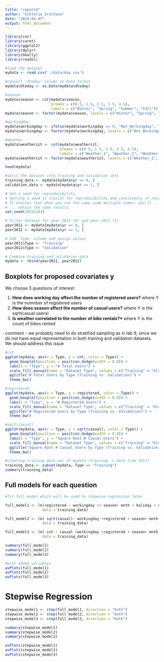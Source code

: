 ```yaml
---
title: "report4"
author: "Viktoria Zruttova"
date: "2024-04-07"
output: html_document
---
```

```r
library(car)
library(caret)
library(ggplot2)
library(dplyr)
library(GGally)
library(readxl)
```


```r
#load the dataset
mydata <- read.csv('./data/day.csv')

```
```r
#convert 'dteday' column to Date format
mydata$dteday <- as.Date(mydata$dteday)

#season
mydata$season <- cut(mydata$season,
                     breaks = c(0.5, 1.5, 2.5, 3.5, 4.5),
                     labels = c("Winter", "Spring", "Summer", "Fall"))
mydata$season <- factor(mydata$season, levels = c("Winter", "Spring", "Summer", "Fall"))

#workingday
mydata$workingday <- ifelse(mydata$workingday == 0, "Not_Workingday", "Workingday")
mydata$workingday <- factor(mydata$workingday, levels = c("Not_Workingday", "Workingday"))

#weather
mydata$weathersit <- cut(mydata$weathersit,
                         breaks = c(0.5, 1.5, 2.5, 3.5, 4.5),
                         labels = c("Weather_1", "Weather_2", "Weather_3", "Weather_4"))
mydata$weathersit <- factor(mydata$weathersit, levels = c("Weather_1", "Weather_2", "Weather_3", "Weather_4"))

head(mydata)
```


```r



#split the dataset into training and validation sets
training_data <- mydata[mydata$yr == 0, ]
validation_data <- mydata[mydata$yr == 1, ]


```
```r
# Set a seed for reproducibility
# Setting a seed is crucial for reproducibility and consistency of results.
# It ensures that when you run the same code multiple times, you'll ...
# ... obtain the same results.
set.seed(20231103)

# Filter dataset for year 2011 (0) and year 2012 (1)
year2011 <- mydata[mydata$yr == 0, ]
year2012 <- mydata[mydata$yr == 1, ]

# Add 'Type' column and assign values
year2011$Type <- "Training"
year2012$Type <- "Validation"

# Combine training and validation data
mydata <- rbind(year2011, year2012)

```

## Boxplots for proposed covariates y

We choose 3 questions of interest:

1. **How does working day affect the number of registered users?** where Y is the numnber of registered users
2. **How does season affect the number of casual users?** where Y is the sqrt(casual users)
3. **Is weather correlated to the number of bike rentals?* ** where Y is the count of bikes rented 

comment - we probably need to do stratified sampling as in lab 9, since we do not have equal representation in both training and validation datasets. We should address this issue

```r
#cnt
ggplot(mydata, aes(x = Type, y = cnt, color = Type)) +
  geom_boxplot(position = position_dodge(width = 0.8)) +
  labs(x = "Type", y = "# Total Users") +
  scale_fill_manual(name = "Dataset Type", values = c("Training" = "blue", "Validation" = "red")) +
  ggtitle("# Total Users by Type (Training vs. Validation)") +
  theme_bw()

#registered
ggplot(mydata, aes(x = Type, y = registered, color = Type)) +
  geom_boxplot(position = position_dodge(width = 0.8)) +
  labs(x = "Type", y = "# Registered Users") +
  scale_fill_manual(name = "Dataset Type", values = c("Training" = "blue", "Validation" = "red")) +
  ggtitle("# Registered Users by Type (Training vs. Validation)") +
  theme_bw()

#sqrt(casual)
ggplot(mydata, aes(x = Type, y = sqrt(casual), color = Type)) +
  geom_boxplot(position = position_dodge(width = 0.8)) +
  labs(x = "Type", y = "Square Root # Casual Users") +
  scale_fill_manual(name = "Dataset Type", values = c("Training" = "blue", "Validation" = "red")) +
  ggtitle("Square Root # Casual Users by Type (Training vs. Validation)") +
  theme_bw()

```

```r
#creating training data our of mydata (training -> data from 2011)
training_data <- subset(mydata, Type == "Training")
summary(training_data)
```

## Full models for each question

```r
#fit full model which will be used to stepwise regression later

full_model1 <- lm(registered ~ workingday ++ season+ mnth + holiday + weekday + temp + atemp + hum + windspeed + cnt + weathersit,
                 data = training_data)

full_model2 <- lm( sqrt(casual)~ workingday +registered + season+ mnth + holiday + weekday + temp + atemp + hum + windspeed + cnt + weathersit,
                 data = training_data)

full_model3 <- lm( cnt ~ casual +workingday +registered + season+ mnth + holiday + weekday + temp + atemp + hum + windspeed + cnt + weathersit,
                 data = training_data)

summary(full_model1)
summary(full_model2)
summary(full_model3)

#plot added variables
avPlots(full_model1)
avPlots(full_model2)
avPlots(full_model3)
```


# Stepwise Regression

```r
stepwise_model1 <- step(full_model1, direction = "both")
stepwise_model2 <- step(full_model2, direction = "both")
stepwise_model3 <- step(full_model3, direction = "both")
```

```r
summary(stepwise_model1)
summary(stepwise_model2)
summary(stepwise_model3)
```
```r
avPlots(stepwise_model1)
avPlots(stepwise_model2)
avPlots(stepwise_model3)
```

